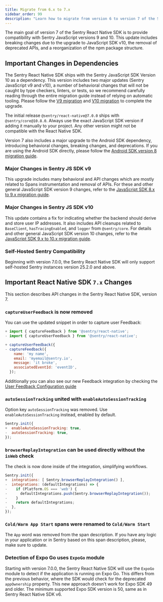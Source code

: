 ```yaml
---
title: Migrate from 6.x to 7.x
sidebar_order: 99
description: "Learn how to migrate from version 6 to version 7 of the Sentry React Native SDK"
---
```


The main goal of version 7 of the Sentry React Native SDK is to provide compatibility with Sentry JavaScript versions 9 and 10. This update includes breaking changes due to the upgrade to JavaScript SDK v10, the removal of deprecated APIs, and a reorganization of the npm package structure.

## Important Changes in Dependencies

The Sentry React Native SDK ships with the Sentry JavaScript SDK Version 10 as a dependency. This version includes two major updates (Sentry JavaScript v9 and v10), a number of behavioral changes that will not be caught by type checkers, linters, or tests, so we recommend carefully reading through the entire migration guide instead of relying on automatic tooling. Please follow the [V9 migration](#major-changes-in-sentry-js-sdk-v9) and [V10 migration](#major-changes-in-sentry-js-sdk-v10) to complete the upgrade.

The initial release `@sentry/react-native@7.0.0` ships with `@sentry/core@10.8.0`. Always use the exact JavaScript SDK version if adding it manually to your project. Any other version might not be compatible with the React Native SDK.

Version 7 also includes a major upgrade to the Android SDK dependency, introducing behavioral changes, breaking changes, and deprecations. If you are using the Android SDK directly, please follow the [Android SDK version 8 migration guide](/platforms/android/migration/#migrating-from-iosentrysentry-7x-to-iosentrysentry-800).

### Major Changes in Sentry JS SDK v9

This upgrade includes many behavioral and API changes which are mostly related to Spans instrumentation and removal of APIs. For these and other general JavaScript SDK version 9 changes, refer to the [JavaScript SDK 8.x to 9.x migration guide](/platforms/javascript/guides/react/migration/v8-to-v9/).

### Major Changes in Sentry JS SDK v10

This update contains a fix for indicating whether the backend should derive and store user IP addresses. It also includes API cleanups related to `BaseClient`, `hasTracingEnabled`, and `logger` from `@sentry/core`. For details and other general JavaScript SDK version 10 changes, refer to the [JavaScript SDK 9.x to 10.x migration guide](/platforms/javascript/guides/react/migration/v9-to-v10/).

### Self-Hosted Sentry Compatibility

Beginning with version 7.0.0, the Sentry React Native SDK will only support self-hosted Sentry instances version 25.2.0 and above.

## Important React Native SDK `7.x` Changes

This section describes API changes in the Sentry React Native SDK, version 7.

### `captureUserFeedback` is now removed

You can use the updated snippet in order to capture user Feedback:

```javascript diff
+ import { captureFeedback } from '@sentry/react-native';
- import { captureUserFeedback } from '@sentry/react-native';

+ captureUserFeedback({
- captureFeedback({
    name: 'my name',
    email: 'myemail@sentry.io',
    message: 'it broke',
    associatedEventId: 'eventID',
  });
```

Additionally you can also see our new Feedback integration by checking the [User Feedback Configuration guide](../../user-feedback/configuration/)

### `autoSessionTracking` united with `enableAutoSessionTracking`

Option key `autoSessionTracking` was removed. Use `enableAutoSessionTracking` instead, enabled by default.

```javascript diff
Sentry.init({
+  enableAutoSessionTracking: true,
-  autoSessionTracking: true,
});
```

### `browserReplayIntegration` can be used directly without the `isWeb` check

The check is now done inside of the integration, simplifying workflows.

```javascript diff
Sentry.init({
+  integrations: [ Sentry.browserReplayIntegration() ],
-  integrations: (defaultIntegrations) => {
-    if (Platform.OS === 'web') {
-      defaultIntegrations.push(Sentry.browserReplayIntegration());
-    }
-    return defaultIntegrations;
-  },
});
```

### `Cold/Warm App Start` spans were renamed to `Cold/Warm Start`

The `App` word was removed from the span description. If you have any logic in your application or in Sentry based on this span description, please, make sure to update.

### Detection of Expo Go uses `ExpoGo` module

Starting with version 7.0.0, the Sentry React Native SDK will use the `ExpoGo` module to detect if the application is running on Expo Go. This differs from the previous behavior, where the SDK would check for the deprecated `appOwnership` property. This new approach doesn't work for Expo SDK 49 and older.
The minimum supported Expo SDK version is 50, same as in Sentry React Native SDK v6.
